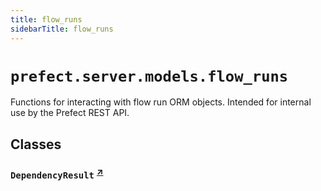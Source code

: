 ```yaml
---
title: flow_runs
sidebarTitle: flow_runs
---
```


# `prefect.server.models.flow_runs`



Functions for interacting with flow run ORM objects.
Intended for internal use by the Prefect REST API.


## Classes

### `DependencyResult` <sup><a href="https://github.com/prefecthq/prefect/blob/main/src/prefect/server/models/flow_runs.py#L374" target="_blank">↗</a></sup>
